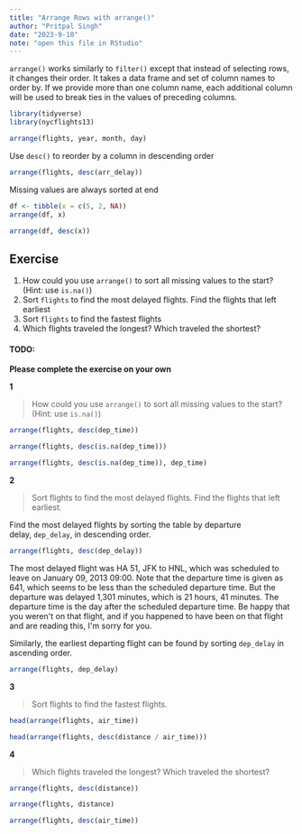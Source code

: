 ```yaml
---
title: "Arrange Rows with arrange()"
author: "Pritpal Singh"
date: "2023-9-10"
note: "open this file in RStudio"
---
```


`arrange()` works similarly to `filter()` except that instead of selecting rows, it changes their order. It takes a data frame and set of column names to order by. If we provide more than one column name, each additional column will be used to break ties in the values of preceding columns.

```r
library(tidyverse)
library(nycflights13)
```

```r
arrange(flights, year, month, day)
```

Use `desc()` to reorder by a column in descending order

```r
arrange(flights, desc(arr_delay))
```

Missing values are always sorted at end

```r
df <- tibble(x = c(5, 2, NA))
arrange(df, x)
```

```r
arrange(df, desc(x))
```

## Exercise

1.  How could you use `arrange()` to sort all missing values to the start? (Hint: use `is.na()`)
2.  Sort `flights` to find the most delayed flights. Find the flights that left earliest
3.  Sort `flights` to find the fastest flights
4.  Which flights traveled the longest? Which traveled the shortest?

#### TODO:

**Please complete the exercise on your own**

**1**

> How could you use `arrange()` to sort all missing values to the start? (Hint: use `is.na()`)

```r
arrange(flights, desc(dep_time))
```

```r
arrange(flights, desc(is.na(dep_time)))
```

```r
arrange(flights, desc(is.na(dep_time)), dep_time)
```

**2**

> Sort flights to find the most delayed flights. Find the flights that left earliest.

Find the most delayed flights by sorting the table by departure delay, `dep_delay`, in descending order.

```r
arrange(flights, desc(dep_delay))
```

The most delayed flight was HA 51, JFK to HNL, which was scheduled to leave on January 09, 2013 09:00. Note that the departure time is given as 641, which seems to be less than the scheduled departure time. But the departure was delayed 1,301 minutes, which is 21 hours, 41 minutes. The departure time is the day after the scheduled departure time. Be happy that you weren\'t on that flight, and if you happened to have been on that flight and are reading this, I\'m sorry for you.

Similarly, the earliest departing flight can be found by sorting `dep_delay` in ascending order.

```r
arrange(flights, dep_delay)
```

**3**

> Sort flights to find the fastest flights.

```r
head(arrange(flights, air_time))
```

```r
head(arrange(flights, desc(distance / air_time)))
```

**4**

> Which flights traveled the longest? Which traveled the shortest?

```r
arrange(flights, desc(distance))
```

```r
arrange(flights, distance)
```

```r
arrange(flights, desc(air_time))
```
